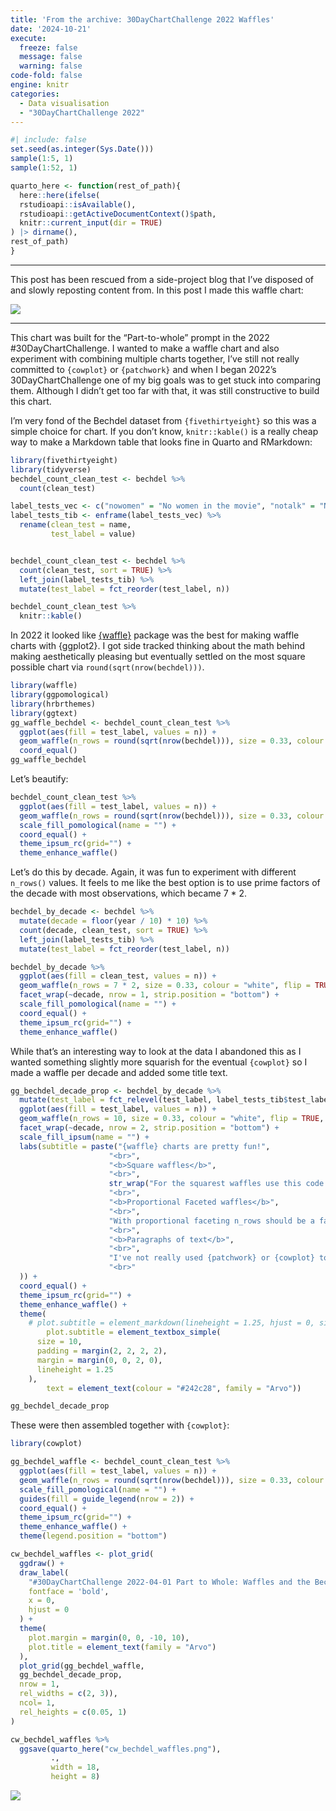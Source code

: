 ```yaml
---
title: 'From the archive: 30DayChartChallenge 2022 Waffles'
date: '2024-10-21'
execute:
  freeze: false
  message: false
  warning: false
code-fold: false
engine: knitr
categories:
  - Data visualisation
  - "30DayChartChallenge 2022"
---
```


```r
#| include: false
set.seed(as.integer(Sys.Date()))
sample(1:5, 1)
sample(1:52, 1)

quarto_here <- function(rest_of_path){
  here::here(ifelse(
  rstudioapi::isAvailable(), 
  rstudioapi::getActiveDocumentContext()$path,
  knitr::current_input(dir = TRUE)
) |> dirname(),
rest_of_path)
}
```

<hr/>

This post has been rescued from a side-project blog that I've disposed of and slowly reposting content from. In this post I made this waffle chart:

![](cw_bechdel_waffles.png)

<hr/>

This chart was built for the "Part-to-whole" prompt in the 2022 #30DayChartChallenge. I wanted to make a waffle chart and also experiment with combining multiple charts together, I've still not really committed to `{cowplot}` or `{patchwork}` and when I began 2022's 30DayChartChallenge one of my big goals was to get stuck into comparing them. Although I didn't get too far with that, it was still constructive to build this chart.

I'm very fond of the Bechdel dataset from `{fivethirtyeight}` so this was a simple choice for chart. If you don't know, `knitr::kable()` is a really cheap way to make a Markdown table that looks fine in Quarto and RMarkdown:

```r
library(fivethirtyeight)
library(tidyverse)
bechdel_count_clean_test <- bechdel %>% 
  count(clean_test)

label_tests_vec <- c("nowomen" = "No women in the movie", "notalk" = "No talking between women", "men" = "Talk about men", "dubious" = "Dubiously passes", "ok" = "Passed the test!")
label_tests_tib <- enframe(label_tests_vec) %>% 
  rename(clean_test = name,
         test_label = value)


bechdel_count_clean_test <- bechdel %>% 
  count(clean_test, sort = TRUE) %>% 
  left_join(label_tests_tib) %>% 
  mutate(test_label = fct_reorder(test_label, n))

bechdel_count_clean_test %>% 
  knitr::kable()
```

In 2022 it looked like [{waffle}](https://github.com/hrbrmstr/waffle) package was the best for making waffle charts with {ggplot2}. I got side tracked thinking about the math behind making aesthetically pleasing but eventually settled on the most square possible chart via `round(sqrt(nrow(bechdel)))`.

```r
library(waffle)
library(ggpomological)
library(hrbrthemes)
library(ggtext)
gg_waffle_bechdel <- bechdel_count_clean_test %>% 
  ggplot(aes(fill = test_label, values = n)) +
  geom_waffle(n_rows = round(sqrt(nrow(bechdel))), size = 0.33, colour = "white", flip = TRUE) +
  coord_equal()
gg_waffle_bechdel
```

Let's beautify:

```r
bechdel_count_clean_test %>% 
  ggplot(aes(fill = test_label, values = n)) +
  geom_waffle(n_rows = round(sqrt(nrow(bechdel))), size = 0.33, colour = "white", flip = TRUE) +
  scale_fill_pomological(name = "") +
  coord_equal() +
  theme_ipsum_rc(grid="") +
  theme_enhance_waffle()
```

Let's do this by decade. Again, it was fun to experiment with different `n_rows()` values. It feels to me like the best option is to use prime factors of the decade with most observations, which became 7 * 2.

```r
bechdel_by_decade <- bechdel %>% 
  mutate(decade = floor(year / 10) * 10) %>% 
  count(decade, clean_test, sort = TRUE) %>% 
  left_join(label_tests_tib) %>% 
  mutate(test_label = fct_reorder(test_label, n))

bechdel_by_decade %>% 
  ggplot(aes(fill = clean_test, values = n)) +
  geom_waffle(n_rows = 7 * 2, size = 0.33, colour = "white", flip = TRUE) +
  facet_wrap(~decade, nrow = 1, strip.position = "bottom") +
  scale_fill_pomological(name = "") +
  coord_equal() +
  theme_ipsum_rc(grid="") +
  theme_enhance_waffle()
```

While that's an interesting way to look at the data I abandoned this as I wanted something slightly more squarish for the eventual `{cowplot}` so I made a waffle per decade and added some title text.

```r
gg_bechdel_decade_prop <- bechdel_by_decade %>% 
  mutate(test_label = fct_relevel(test_label, label_tests_tib$test_label)) %>% 
  ggplot(aes(fill = test_label, values = n)) +
  geom_waffle(n_rows = 10, size = 0.33, colour = "white", flip = TRUE, show.legend = TRUE, make_proportional = TRUE) +
  facet_wrap(~decade, nrow = 2, strip.position = "bottom") +
  scale_fill_ipsum(name = "") +
  labs(subtitle = paste("{waffle} charts are pretty fun!",
                      "<br>",
                      "<b>Square waffles</b>",
                      "<br>",
                      str_wrap("For the squarest waffles use this code: round(sqrt(nrow(data))). It'd be fun if this was an optional argument for geom_waffle()", 20),
                      "<br>",
                      "<b>Proportional Faceted waffles</b>",
                      "<br>",
                      "With proportional faceting n_rows should be a factor of 10. If not proportional, it feels like the best option is finding prime factors for the largest group. Consider using numbers::primeFactors() for that",
                      "<br>",
                      "<b>Paragraphs of text</b>",
                      "<br>",
                      "I've not really used {patchwork} or {cowplot} to add paragraphs of text. I'm always really impressed by folks who do have these nicely displayed summaries in their charts. So that's something I'm going to experiment with a lot this edition of #30DaysChartChallenge",
                      "<br>"
  )) +
  coord_equal() +
  theme_ipsum_rc(grid="") +
  theme_enhance_waffle() +
  theme(
    # plot.subtitle = element_markdown(lineheight = 1.25, hjust = 0, size = 13),
        plot.subtitle = element_textbox_simple(
      size = 10,
      padding = margin(2, 2, 2, 2),
      margin = margin(0, 0, 2, 0),
      lineheight = 1.25
    ),
        text = element_text(colour = "#242c28", family = "Arvo"))

gg_bechdel_decade_prop
```

These were then assembled together with `{cowplot}`:

```r
library(cowplot)

gg_bechdel_waffle <- bechdel_count_clean_test %>% 
  ggplot(aes(fill = test_label, values = n)) +
  geom_waffle(n_rows = round(sqrt(nrow(bechdel))), size = 0.33, colour = "white", flip = TRUE, show.legend = TRUE) +
  scale_fill_pomological(name = "") +
  guides(fill = guide_legend(nrow = 2)) +
  coord_equal() +
  theme_ipsum_rc(grid="") +
  theme_enhance_waffle() +
  theme(legend.position = "bottom")

cw_bechdel_waffles <- plot_grid(
  ggdraw() + 
  draw_label(
    "#30DayChartChallenge 2022-04-01 Part to Whole: Waffles and the Bechdel Test",
    fontface = 'bold',
    x = 0,
    hjust = 0
  ) +
  theme(
    plot.margin = margin(0, 0, -10, 10),
    plot.title = element_text(family = "Arvo")
  ),
  plot_grid(gg_bechdel_waffle,
  gg_bechdel_decade_prop,
  nrow = 1,
  rel_widths = c(2, 3)),
  ncol= 1,
  rel_heights = c(0.05, 1)
)

cw_bechdel_waffles %>% 
  ggsave(quarto_here("cw_bechdel_waffles.png"),
         .,
         width = 18,
         height = 8)
```

![](cw_bechdel_waffles.png)
